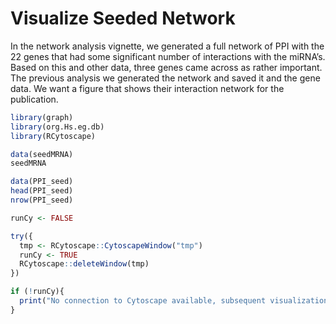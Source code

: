 <!--
%\VignetteEngine{knitr}
%\VignetteIndexEntry{miRNA-mRNA NSCLC Seeded Network Visualization}
%\VignetteDepends{graph, org.Hs.eg.db, RCytoscape}
-->

# Visualize Seeded Network

In the network analysis vignette, we generated a full network of PPI with the 22 genes that had some significant number of interactions with the miRNA's. Based on this and other data, three genes came across as rather important. The previous analysis we generated the network and saved it and the gene data. We want a figure that shows their interaction network for the publication.

```r
library(graph)
library(org.Hs.eg.db)
library(RCytoscape)
```


```r
data(seedMRNA)
seedMRNA

data(PPI_seed)
head(PPI_seed)
nrow(PPI_seed)
```




```r
runCy <- FALSE

try({
  tmp <- RCytoscape::CytoscapeWindow("tmp")
  runCy <- TRUE
  RCytoscape::deleteWindow(tmp)
})

if (!runCy){
  print("No connection to Cytoscape available, subsequent visualizations were not run")
}
```